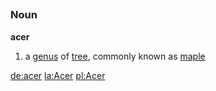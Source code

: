 {{wikipedia}}
=={{en}}==
===Noun===
'''acer'''
#a [[genus]] of [[tree]], commonly known as [[maple]]

[[de:acer]]
[[la:Acer]]
[[pl:Acer]]